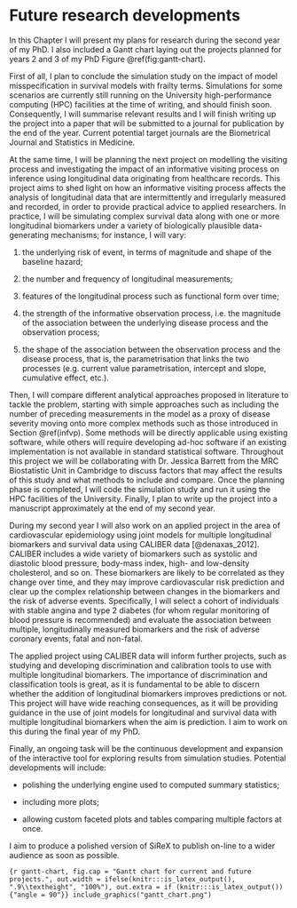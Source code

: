 # Future research developments {#future}

In this Chapter I will present my plans for research during the second year of my PhD. I also included a Gantt chart laying out the projects planned for years 2 and 3 of my PhD Figure \@ref(fig:gantt-chart).

First of all, I plan to conclude the simulation study on the impact of model misspecification in survival models with frailty terms. Simulations for some scenarios are currently still running on the University high-performance computing (HPC) facilities at the time of writing, and should finish soon. Consequently, I will summarise relevant results and I will finish writing up the project into a paper that will be submitted to a journal for publication by the end of the year. Current potential target journals are the Biometrical Journal and Statistics in Medicine.

At the same time, I will be planning the next project on modelling the visiting process and investigating the impact of an informative visiting process on inference using longitudinal data originating from healthcare records. This project aims to shed light on how an informative visiting process affects the analysis of longitudinal data that are intermittently and irregularly measured and recorded, in order to provide practical advice to applied researchers. In practice, I will be simulating complex survival data along with one or more longitudinal biomarkers under a variety of biologically plausible data-generating mechanisms; for instance, I will vary:

1. the underlying risk of event, in terms of magnitude and shape of the baseline hazard;

2. the number and frequency of longitudinal measurements;

3. features of the longitudinal process such as functional form over time;

4. the strength of the informative observation process, i.e. the magnitude of the association between the underlying disease process and the observation process;

5. the shape of the association between the observation process and the disease process, that is, the parametrisation that links the two processes (e.g. current value parametrisation, intercept and slope, cumulative effect, etc.).

Then, I will compare different analytical approaches proposed in literature to tackle the problem, starting with simple approaches such as including the number of preceding measurements in the model as a proxy of disease severity moving onto more complex methods such as those introduced in Section \@ref(infvp). Some methods will be directly applicable using existing software, while others will require developing ad-hoc software if an existing implementation is not available in standard statistical software. Throughout this project we will be collaborating with Dr. Jessica Barrett from the MRC Biostatistic Unit in Cambridge to discuss factors that may affect the results of this study and what methods to include and compare. Once the planning phase is completed, I will code the simulation study and run it using the HPC facilities of the University. Finally, I plan to write up the project into a manuscript approximately at the end of my second year.

During my second year I will also work on an applied project in the area of cardiovascular epidemiology using joint models for multiple longitudinal biomarkers and survival data using CALIBER data [@denaxas_2012]. CALIBER includes a wide variety of biomarkers such as systolic and diastolic blood pressure, body-mass index, high- and low-density cholesterol, and so on. These biomarkers are likely to be correlated as they change over time, and they may improve cardiovascular risk prediction and clear up the complex relationship between changes in the biomarkers and the risk of adverse events. Specifically, I will select a cohort of individuals with stable angina and type 2 diabetes (for whom regular monitoring of blood pressure is recommended) and evaluate the association between multiple, longitudinally measured biomarkers and the risk of adverse coronary events, fatal and non-fatal.

The applied project using CALIBER data will inform further projects, such as studying and developing discrimination and calibration tools to use with multiple longitudinal biomarkers. The importance of discrimination and classification tools is great, as it is fundamental to be able to discern whether the addition of longitudinal biomarkers improves predictions or not. This project will have wide reaching consequences, as it will be providing guidance in the use of joint models for longitudinal and survival data with multiple longitudinal biomarkers when the aim is prediction. I aim to work on this during the final year of my PhD.

Finally, an ongoing task will be the continuous development and expansion of the interactive tool for exploring results from simulation studies. Potential developments will include:

* polishing the underlying engine used to computed summary statistics;

* including more plots;

* allowing custom faceted plots and tables comparing multiple factors at once.

I aim to produce a polished version of SiReX to publish on-line to a wider audience as soon as possible.

```{r gantt-chart, fig.cap = "Gantt chart for current and future projects.", out.width = ifelse(knitr:::is_latex_output(), ".9\\textheight", "100%"), out.extra = if (knitr:::is_latex_output()) {"angle = 90"}}
include_graphics("gantt_chart.png")
```

